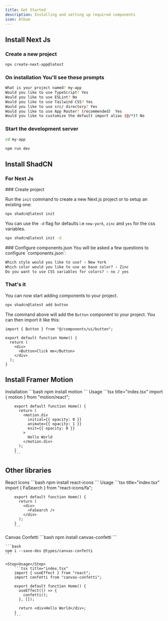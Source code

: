 ```yaml
---
title: Get Started
description: Installing and setting up required components
icon: Album
---
```



## Install Next Js

### Create a new project

```bash
npx create-next-app@latest
```

### On installation You'll see these prompts

```bash
What is your project named? my-app
Would you like to use TypeScript? Yes
Would you like to use ESLint? No
Would you like to use Tailwind CSS? Yes
Would you like to use src/ directory? Yes
Would you like to use App Router? (recommended)  Yes
Would you like to customize the default import alias (@/*)? No
```

### Start the development server

```bash
cd my-app
```

```bash
npm run dev
```

## Install ShadCN

### For Next Js

<Steps>

<Step>
### Create project

Run the `init` command to create a new Next.js project or to setup an existing one:

```bash
npx shadcn@latest init
```

<Callout className="mt-4">

You can use the `-d` flag for defaults i.e `new-york`, `zinc` and `yes` for the css variables.

```bash
npx shadcn@latest init -d
```

</Callout>
</Step>

<Step>
### Configure components.json

</Step>
You will be asked a few questions to configure `components.json`:

```txt showLineNumbers
Which style would you like to use? › New York
Which color would you like to use as base color? › Zinc
Do you want to use CSS variables for colors? › no / yes
```

<Step>

### That's it

</Step>

You can now start adding components to your project.

```bash
npx shadcn@latest add button
```

The command above will add the `Button` component to your project. You can then import it like this:

```tsx title="index.tsx"
import { Button } from "@/components/ui/button";

export default function Home() {
  return (
    <div>
      <Button>Click me</Button>
    </div>
  );
}
```

</Steps>

## Install Framer Motion

<Steps>
  <Step>Installation</Step>
    ```bash
    npm install motion
    ```
    <Step>Usage</Step>
        ```tsx title="index.tsx"
        import { motion } from "motion/react";

        export default function Home() {
          return (
            <motion.div
              initial={{ opacity: 0 }}
              animate={{ opacity: 1 }}
              exit={{ opacity: 0 }}
            >
              Hello World
            </motion.div>
          );
        }
        ```

</Steps>

## Other libraries

<Steps>
  <Step>React Icons</Step>
    ```bash
    npm install react-icons
    ```
    <Step>Usage</Step>
        ```tsx title="index.tsx"
        import { FaSearch } from "react-icons/fa";

        export default function Home() {
          return (
            <div>
              <FaSearch />
            </div>
          );
        }
        ```

</Steps>

<Steps>
  <Step>Canvas Confetti</Step>
    ```bash
    npm install canvas-confetti
    ```

    ```bash
    npm i --save-dev @types/canvas-confetti
    ```

    <Step>Usage</Step>
        ```tsx title="index.tsx"
        import { useEffect } from "react";
        import confetti from "canvas-confetti";

        export default function Home() {
          useEffect(() => {
            confetti();
          }, []);

          return <div>Hello World</div>;
        }
        ```

</Steps>